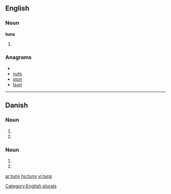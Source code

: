 ==English==

===Noun===
'''tuns'''

# {{plural of|[[tun]]}}

===Anagrams===
* {{alphagram|nstu}}
* [[nuts#English|nuts]]
* [[stun#English|stun]]
* [[tsun#English|tsun]]

[[Category:English plurals]]

----

==Danish==

===Noun===
{{infl|da|noun form|g=n}}

# {{form of|genitive singular indefinite|tun|lang=Danish}}
# {{form of|genitive plural indefinite|tun|lang=Danish}}

===Noun===
{{infl|da|noun form|g=c}}

# {{form of|genitive singular indefinite|tun|lang=Danish}}
# {{form of|genitive plural indefinite|tun|lang=Danish}}

[[ar:tuns]]
[[hu:tuns]]
[[vi:tuns]]